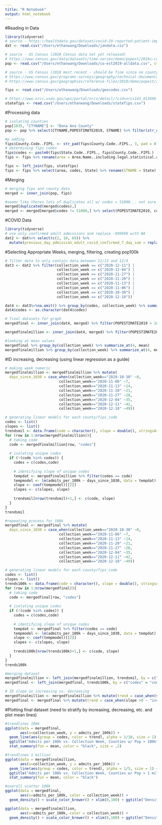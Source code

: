 ```yaml
---
title: "R Notebook"
output: html_notebook
---
```


#Reading in Data
```R
library(tidyverse)
# source - https://healthdata.gov/dataset/covid-19-reported-patient-impact-and-hospital-capacity-facility 
dat <- read.csv("/Users/ethanwang/Downloads/jandata.csv")

# source - US Census (2020 Census data not yet released)
# https://www.census.gov/data/datasets/time-series/demo/popest/2010s-counties-total.html
pop <- read.csv("/Users/ethanwang/Downloads/co-est2019-alldata.csv", stringsAsFactors = FALSE)

# source - US Census (2018 most recent - should be fine since no county changes since then)
# https://www.census.gov/programs-surveys/geography/technical-documentation/county-changes.html 
# https://www.census.gov/geographies/reference-files/2018/demo/popest/2018-fips.html

fips <- read.csv("/Users/ethanwang/Downloads/geocodes.csv")

# https://www.nrcs.usda.gov/wps/portal/nrcs/detail/?cid=nrcs143_013696
statefips <- read.csv("/Users/ethanwang/Downloads/statefips.csv")

```

#Processing data 
```R
# isolating counties
pop[1835, "CTYNAME"] <- "Dona Ana County"
pop <- pop %>% select(CTYNAME,POPESTIMATE2019, STNAME) %>% filter(str_count(CTYNAME, pattern = " ") >= 1) %>% rename(area = CTYNAME)

#p adding
fips$County.Code..FIPS. <- str_pad(fips$County.Code..FIPS., 3, pad = 0)
# determining fips codes
fips$codes <- paste0(fips$State.Code..FIPS., fips$County.Code..FIPS.)
fips <- fips %>% rename(area = Area.Name..including.legal.statistical.area.description.) %>% rename(Code = State.Code..FIPS.) %>% select(area, codes, Code)

fips <- left_join(fips, statefips)
fips <- fips %>% select(area, codes, State) %>% rename(STNAME = State)
```

#Merging
```R
# merging fips and county data
merged <- inner_join(pop, fips)

#seems like theres lots of duplicates all w/ codes = 51000... not sure why
merged[duplicated(merged$codes),]
merged <- merged[merged$codes != 51000,] %>% select(POPESTIMATE2019, codes)
```

#COVID Data
```R
library(tidyverse)
# use only confirmed adult admissions and replace -999999 with NA
dat2 <- dat%>% select(c(2, 10, 69)) %>% 
  mutate(previous_day_admission_adult_covid_confirmed_7_day_sum = replace(previous_day_admission_adult_covid_confirmed_7_day_sum, previous_day_admission_adult_covid_confirmed_7_day_sum == -999999, NA)) %>% rename (codes = fips_code)
```

#Selecting Appropriate Weeks, merging, filtering, creating pop100k
```R
# filter data to only contain data between 11/13 and 12/4
dat3 <- dat2 %>% filter(collection_week == c("2020-12-11") |
                        collection_week == c("2020-12-04") |
                        collection_week == c("2020-11-27") |
                        collection_week == c("2020-11-20") |
                        collection_week == c("2020-11-13") |
                        collection_week == c("2020-11-06") |
                        collection_week == c("2020-10-30") |
                        collection_week == c("2020-12-18")) 

dat4 <- dat3%>%na.omit() %>% group_by(codes, collection_week) %>% summarize_if(is.numeric, sum)
dat4$codes <- as.character(dat4$codes)

# final datasets for graph
mergedfinal <- inner_join(dat4, merged) %>% filter(POPESTIMATE2019 > 100000) %>% mutate(admits_per_100k = previous_day_admission_adult_covid_confirmed_7_day_sum/POPESTIMATE2019*100000)

mergedfinalmillion <- inner_join(dat4, merged) %>% filter(POPESTIMATE2019 > 1000000) %>% mutate(admits_per_100k = previous_day_admission_adult_covid_confirmed_7_day_sum/POPESTIMATE2019*100000)

#looking at mean values
mergedfinal %>% group_by(collection_week) %>% summarize_at(4, mean)
mergedfinalmillion %>% group_by(collection_week) %>% summarize_at(4, mean)
```

#ID increasing, decreasing (using linear regression as a guide)
```R
# making week numeric 
mergedfinalmillion <- mergedfinalmillion %>% mutate(
  days_since_1030 = case_when(collection_week=="2020-10-30" ~0, 
                         collection_week=="2020-11-06" ~7,
                         collection_week=="2020-11-13" ~14,
                         collection_week=="2020-11-20" ~21,
                         collection_week=="2020-11-27" ~28,
                         collection_week=="2020-12-04" ~35,
                         collection_week=="2020-12-11" ~42,
                         collection_week=="2020-12-18" ~49))

# generating linear models for each county/fips_code 
codes <- list()
slopes <- list()
trendsmil <- data.frame(code = character(), slope = double(), stringsAsFactors = F)
for (row in 1:nrow(mergedfinalmillion)){
  # taking code
  code <- mergedfinalmillion[row, "codes"]
  
  # isolating unique codes
  if (!(code %in% codes)) {
    codes = c(codes,code)
    
    # identifying slope of unique codes
    tempdat <- mergedfinalmillion %>% filter(codes == code)
    tempmodel <- lm(admits_per_100k ~ days_since_1030, data = tempdat)
    slope <- coef(tempmodel)[[2]]
    slopes <- c(slopes, slope)
    
    trendsmil[nrow(trendsmil)+1,] <- c(code, slope)
  }
} 
trendsmil

#repeating process for 100k
mergedfinal <- mergedfinal %>% mutate(
  days_since_1030 = case_when(collection_week=="2020-10-30" ~0, 
                         collection_week=="2020-11-06" ~7,
                         collection_week=="2020-11-13" ~14,
                         collection_week=="2020-11-20" ~21,
                         collection_week=="2020-11-27" ~28,
                         collection_week=="2020-12-04" ~35,
                         collection_week=="2020-12-11" ~42,
                         collection_week=="2020-12-18" ~49))

# generating linear models for each county/fips_code 
codes <- list()
slopes <- list()
trends100k <- data.frame(code = character(), slope = double(), stringsAsFactors = F)
for (row in 1:nrow(mergedfinal)){
  # taking code
  code <- mergedfinal[row, "codes"]
  
  # isolating unique codes
  if (!(code %in% codes)) {
    codes = c(codes,code)
    
    # identifying slope of unique codes
    tempdat <- mergedfinal %>% filter(codes == code)
    tempmodel <- lm(admits_per_100k ~ days_since_1030, data = tempdat)
    slope <- coef(tempmodel)[[2]]
    slopes <- c(slopes, slope)
    
    trends100k[nrow(trends100k)+1,] <- c(code, slope)
  }
} 
trends100k
```

```R
#merging dataset 
mergedfinalmillion <- left_join(mergedfinalmillion, trendsmil, by = c("codes" = "code"))
mergedfinal <- left_join(mergedfinal, trends100k, by = c("codes" = "code"))

# ID slope as increasing vs. decreasing
mergedfinalmillion <- mergedfinalmillion %>% mutate(trend = case_when(slope >0 ~ "increasing", slope <= 0 ~"decreasing")) # threshold for no change?
mergedfinal <- mergedfinal %>% mutate(trend = case_when(slope >0 ~ "increasing", slope <=0 ~"decreasing"))

```

#Plotting final dataset (need to stratify by increasing, decreasing, etc. and plot mean lines)

```R
#trendlines 100k
ggplot(data = mergedfinal, 
       aes(x=collection_week, y = admits_per_100k)) + 
  geom_line(aes(group = codes, color = trend), alpha = 1/10, size = 1) + 
  ggtitle("Admits per 100k vs. Collection Week, Counties w/ Pop > 100k") +
  stat_summary(fun = mean, color = "black", size = .2)

#trendlines 1 million
ggplot(data = mergedfinalmillion, 
       aes(x=collection_week, y = admits_per_100k)) + 
  geom_line(aes(group = codes, color = trend), alpha = 1/5, size = 1) + 
  ggtitle("Admits per 100k vs. Collection Week, Counties w/ Pop > 1 million") +
  stat_summary(fun = mean, color = "black") 

#overall scatter 100k
ggplot(data = mergedfinal, 
       aes(x=admits_per_100k, color = collection_week)) + 
  geom_density() + scale_color_brewer() + xlim(0,100) + ggtitle("Density - 100k")

ggplot(data = mergedfinalmillion, 
       aes(x=admits_per_100k, color = collection_week)) + 
  geom_density() + scale_color_brewer() + xlim(0,100) + ggtitle("Density - 1 million")

```
